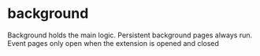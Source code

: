 # background

Background holds the main logic.
Persistent background pages always run.
Event pages only open when the extension is opened and closed